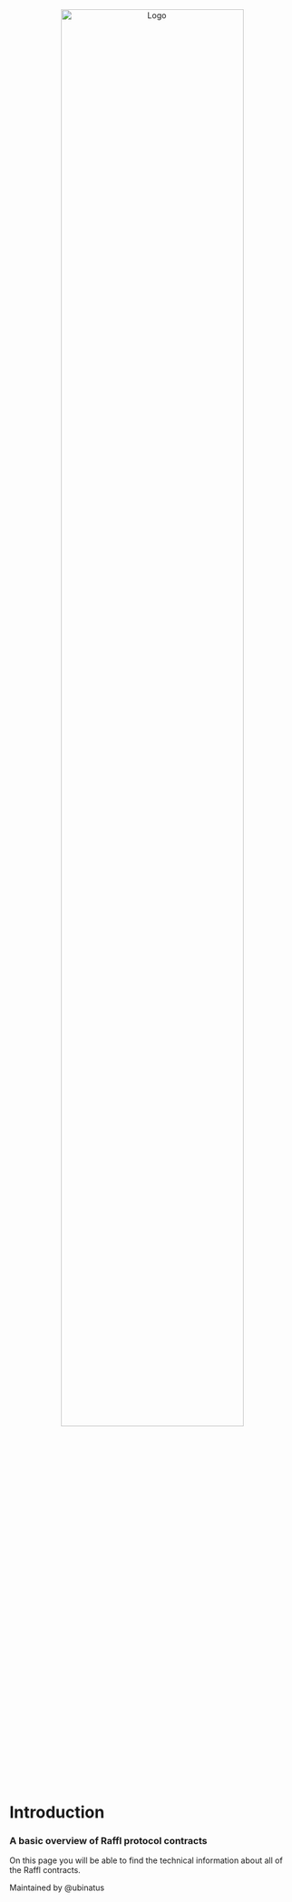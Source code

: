 <div align="center">
  <img src="/images/cover.png" alt="Logo" width="80%" />
  <br />
</div>

# Introduction

### A basic overview of Raffl protocol contracts

On this page you will be able to find the technical information about all of the Raffl contracts.

Maintained by @ubinatus

